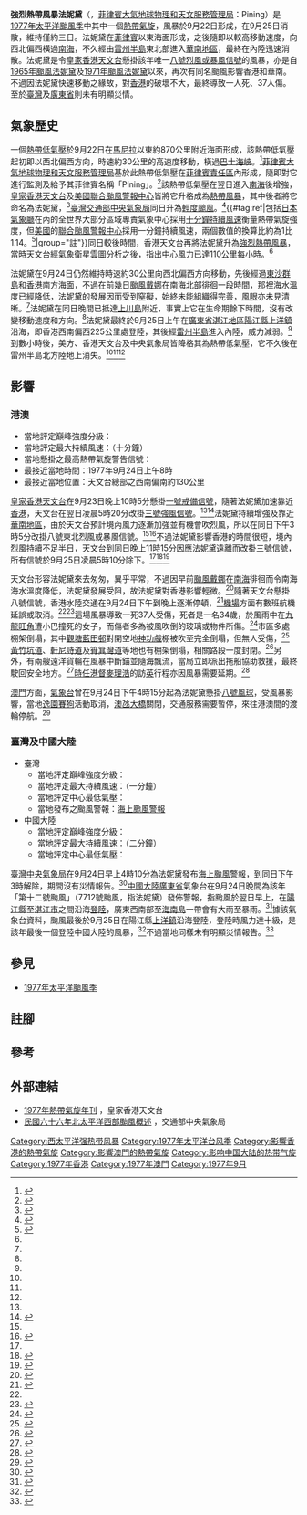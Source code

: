 {{GA}}{{NoteTA
|G1=Weather
|G2=Typhoon
|G3=TyphoonOld
|G4=單位
|G5=地名
|G6=交通
|skin=typhoon
|1=zh-hans:国际日期变更线;zh-hant:國際換日線
|2=zh-hans:山体滑坡; zh-hk:山泥傾瀉; zh-tw:山崩
}}
{{Infobox Hurricane
|Name=強烈熱帶風暴法妮黛<br>{{lang|en|Severe Tropical Storm Freda}}<br><small>([[菲律賓大氣地球物理和天文管理局|PAGASA]]: Pining)</small>
|Type=
|Year=1977
|Basin=WPac
|Image location=
|Image name=
|Formed={{start date|1977|9|22}}
|Dissipated={{end date|1977|9|25}}
|1-min winds=55
|10-min winds=55
|Pressure=980
|Damages=
|Damagespost=
|Fatalities=
|Areas=[[菲律賓|菲律賓]]、[[臺灣|臺灣]]、[[英屬香港|港]][[葡屬澳門|澳]]、[[中國大陸|中國大陸]]
|Hurricane season=[[1977年太平洋颱風季|1977年太平洋颱風季]]
}}

'''強烈熱帶風暴法妮黛'''（{{lang-en|Severe Tropical Storm Freda}}，[[菲律賓大氣地球物理和天文服務管理局|菲律賓大氣地球物理和天文服務管理局]]：Pining）是[[1977年太平洋颱風季|1977年太平洋颱風季]]中其中一個[[熱帶氣旋|熱帶氣旋]]，風暴於9月22日形成，在9月25日消散，維持僅約三日。法妮黛在[[菲律賓|菲律賓]]以東海面形成，之後隨即以較高移動速度，向西北偏西橫過[[南海|南海]]，不久經由[[雷州半島|雷州半島]]東北部進入[[華南地區|華南地區]]，最終在內陸迅速消散。法妮黛是令[[香港天文台|皇家香港天文台]]懸掛該年唯一[[八號烈風或暴風信號|八號烈風或暴風信號]]的風暴，亦是自[[1965年太平洋颱風季#超級颱風法妮黛（Freda）|1965年颱風法妮黛]]及[[1971年太平洋颱風季#颱風法妮黛_(Freda)|1971年颱風法妮黛]]以來，再次有同名颱風影響香港和華南。不過因法妮黛快速移動之緣故，對[[香港|香港]]的破壞不大，最終導致一人死、37人傷。至於[[臺灣|臺灣]]及[[廣東省|廣東省]]則未有明顯災情。

== 氣象歷史 ==
{{noteUTC+8}}
{{storm path|Freda 1977 track.png}}

一個[[熱帶低氣壓|熱帶低氣壓]]於9月22日在[[馬尼拉|馬尼拉]]以東約870公里附近海面形成，該熱帶低氣壓起初即以西北偏西方向，時速約30公里的高速度移動，橫過[[巴士海峽|巴士海峽]]。<ref name="HKO">{{cite report|publisher=Hong Kong Royal Observatory|url=http://www.hko.gov.hk/en/publica/tc/files/tc1977.pdf|year=1978|title=Meteorological Results: 1977|accessdate=2020-09-19|date=|archive-date=2020-09-06|archive-url=https://web.archive.org/web/20200906104841/http://www.hko.gov.hk/en/publica/tc/files/tc1977.pdf|dead-url=no}}</ref>[[菲律賓大氣地球物理和天文服務管理局|菲律賓大氣地球物理和天文服務管理局]]基於此熱帶低氣壓在[[菲律賓責任區|菲律賓責任區]]內形成，隨即對它進行監測及給予其菲律賓名稱「Pining」。<ref name="T2000">{{cite report|url=http://www.typhoon2000.ph/stormstats/1963-1988_PTC.txt|title=PAGASA Tropical Cyclone Names 1963–1988|first1=Michael V.|format=TXT|last1=Padua|publisher=Typhoon 2000|accessdate=May 30, 2017|date=November 6, 2008|archive-date=2015-09-05|archive-url=https://web.archive.org/web/20150905141555/http://www.typhoon2000.ph/stormstats/1963-1988_PTC.txt|dead-url=no}}</ref>該熱帶低氣壓在翌日進入[[南海|南海]]後增強，[[香港天文台|皇家香港天文台]]及[[美國|美國]][[聯合颱風警報中心|聯合颱風警報中心]]皆將它升格成為[[熱帶風暴|熱帶風暴]]，其中後者將它命名為法妮黛，<ref name="JTWC ATCR">{{cite report|title=Annual Tropical Cyclone Report: 1977|publisher=United States Navy, United States Air Force|url=http://www.usno.navy.mil/NOOC/nmfc-ph/RSS/jtwc/atcr/1977atcr.pdf|author2=Naval Pacific Meteorology and Oceanography Center|author=Joint Typhoon Warning Center|accessdate=2020-09-19|year=1978|format=PDF|date=|archive-date=2018-09-25|archive-url=https://web.archive.org/web/20180925075853/https://www.usno.navy.mil/NOOC/nmfc-ph/RSS/jtwc/atcr/1977atcr.pdf|dead-url=no}}</ref>[[臺灣|臺灣]][[交通部中央氣象局|交通部中央氣象局]]同日升為[[輕度颱風|輕度颱風]]。<ref name="CWB">{{cite web |title=民國六十六年北太平洋西部颱風概述 |url=http://photino.cwb.gov.tw/rdcweb/lib/cd/cd07mb/MB/PDF/24/No.3/04.pdf |website=交通部中央氣象局 |accessdate=2020-09-19 |archive-date=2021-05-08 |archive-url=https://web.archive.org/web/20210508123500/http://photino.cwb.gov.tw/rdcweb/lib/cd/cd07mb/MB/PDF/24/No.3/04.pdf }}</ref>{{#tag:ref|包括[[日本氣象廳|日本氣象廳]]在內的全世界大部分區域專責氣象中心採用[[最大持續風速|十分鐘持續風速]]衡量熱帶氣旋強度，但[[美國|美國]]的[[聯合颱風警報中心|聯合颱風警報中心]]採用一分鐘持續風速，兩個數值的換算比約為1比1.14。<ref name="FAQD4">{{cite book|author=Christopher W Landsea|author2=Hurricane Research Division|title=Frequently Asked Questions:|chapter=Subject: D4) What does "maximum sustained wind" mean? How does it relate to gusts in tropical cyclones?|accessdate=2020-07-25|publisher=National Oceanic and Atmospheric Administration's Atlantic Oceanographic and Meteorological Laboratory|url=http://www.aoml.noaa.gov/hrd/tcfaq/E7.html|date=April 26, 2004|archive-url=https://www.webcitation.org/5gsJuFzTf?url=http://www.aoml.noaa.gov/hrd/tcfaq/E7.html|archive-date=2009-05-19|dead-url=no}}</ref>|group="註"}}同日較後時間，香港天文台再將法妮黛升為[[強烈熱帶風暴|強烈熱帶風暴]]，當時天文台經[[氣象衛星雲圖|氣象衛星雲圖]]分析之後，指出中心風力已達110[[公里每小時|公里每小時]]。<ref name="HKO"/>

法妮黛在9月24日仍然維持時速約30公里向西北偏西方向移動，先後經過[[東沙群島|東沙群島]]和[[香港|香港]]南方海面，不過在前幾日[[1977年太平洋颱風季#颱風戴娜_(Dinah)|颱風戴娜]]在南海北部徘徊一段時間，那裡海水溫度已經降低，法妮黛的發展因而受到窒礙，始終未能組織得完善，[[風眼|風眼]]亦未見清晰。<ref name="HKO"/>法妮黛在同日晚間已抵達[[上川島|上川島]]附近，事實上它在生命期餘下時間，沒有改變移動速度和方向。<ref name="CWB"/>法妮黛最終於9月25日上午在[[廣東省|廣東省]][[湛江專區|湛江地區]][[陽江縣|陽江縣]][[上洋鎮|上洋鎮]]沿海，即香港西南偏西225公里處登陸，其後經[[雷州半島|雷州半島]]進入內陸，威力減弱。<ref name="HKO"/>到數小時後，美方、香港天文台及中央氣象局皆降格其為熱帶低氣壓，它不久後在雷州半島北方陸地上消失。<ref name="JTWC ATCR"/><ref name="CWB"/><ref name="HKO"/>

== 影響 ==
{{noteUTC+8}}

=== 港澳 ===
{{Location map+
|Hong Kong
|float      = thumb
|caption    = 皇家香港天文台於部分地區錄得之最高每小時平均風速。<ref name="HKO"/>圖例：<br/>[[File:Yellow_pog.svg|10px]]代表錄得{{abbr|強風|風速每小時41至62公里}}<br />[[File:Red_pog.svg|10px]]代表錄得{{abbr|烈風|風速每小時63至87公里}}<br />[[File:Purple_pog.svg|10px]]代表錄得{{abbr|暴風|風速每小時88至117公里}}
|width      = 300
|places     = 
{{Location map~
|Hong Kong
|label      = '''大澳'''<br />70 km/h
|label_size = 80
|mark       = Red pog.svg
|marksize   = 8
|position   = right
|lat        = 22.254955
|long       = 113.862855
}}
{{Location map~
|Hong Kong
|label      = '''長洲'''<br />74 km/h
|label_size = 80
|mark       = Red pog.svg
|marksize   = 8
|position   = bottom
|lat        = 22.210556
|long       = 114.028889
}}
{{Location map~
|Hong Kong
|label      = '''青洲'''<br/>89 km/h
|label_size = 80
|mark       = Purple pog.svg
|marksize   = 8
|position   = left
|lat        = 22.284754
|long       = 114.112875
}}
{{Location map~
|Hong Kong
|label      = '''啟德'''<br />67 km/h
|label_size = 80
|mark       = Red pog.svg
|marksize   = 8
|position   = left
|lat        = 22.328833
|long       = 114.194322
}}
{{Location map~
|Hong Kong
|label      = '''橫瀾島'''<br />83 km/h
|label_size = 80
|mark       = Red pog.svg
|marksize   = 8
|position   = right
|lat        = 22.182519
|long       = 114.303272
}}
{{Location map~
|Hong Kong
|label      = '''大老山'''<br />78 km/h
|label_size = 80
|mark       = Red pog.svg
|marksize   = 8
|position   = top
|lat        = 22.366667
|long       = 114.216667
}}
{{Location map~
|Hong Kong
|label      = '''尖鼻咀'''<br/>48 km/h
|label_size = 80
|mark       = Yellow pog.svg
|marksize   = 8
|position   = left
|lat        = 22.486389
|long       = 114.011667
}}
{{Location map~
|Hong Kong
|label      = '''天星碼頭'''<br/>72 km/h
|label_size = 80
|mark       = Red pog.svg
|marksize   = 8
|position   = middle
|lat        = 22.293056
|long       = 114.168611
}}
}}
*當地評定巔峰強度分級：{{熱帶氣旋等級|HKO=3}}
*當地評定最大持續風速：{{convert|110|km/h|m/s kn}}（十分鐘）
*當地懸掛之最高熱帶氣旋警告信號：{{HKTY|8NE}}
*最接近當地時間：1977年9月24日上午8時
*最接近當地位置：天文台總部之西南偏南約130公里

[[香港天文台|皇家香港天文台]]在9月23日晚上10時5分懸掛[[一號戒備信號|一號戒備信號]]，隨著法妮黛加速靠近[[香港|香港]]，天文台在翌日凌晨5時20分改掛[[三號強風信號|三號強風信號]]。<ref name="HKO"/><ref>{{cite news |title=移動異常迅速　法妮黛迫港　三號風球仍懸掛 |accessdate=2020-09-19 |work=工商晚報 |date=1977-09-24 |page=1 }}</ref>法妮黛持續增強及靠近[[華南地區|華南地區]]，由於天文台預計境內風力逐漸加強並有機會吹烈風，所以在同日下午3時5分改掛八號東北烈風或暴風信號。<ref name="HKO"/><ref>{{cite news |title=法妮黛來港度過週末　來得速走得快 |accessdate=2020-09-19 |work=華僑日報 |date=1977-09-25 |page=9 }}</ref>不過法妮黛影響香港的時間很短，境內烈風持續不足半日，天文台到同日晚上11時15分因應法妮黛遠離而改掛三號信號，所有信號於9月25日凌晨5時10分除下。<ref name="HKO"/><ref>{{cite news |title=風姐已告消散　市面恢復正常 |accessdate=2020-09-19 |work=華僑日報 |date=1977-09-26 |page=9 }}</ref><ref>{{cite news |title=法妮黛來去匆匆　僅帶來雨水三吋 |accessdate=2020-09-19 |work=工商日報 |date=1977-09-26 |page=8 }}</ref>

天文台形容法妮黛來去匆匆，異乎平常，不過因早前[[1977年太平洋颱風季#颱風戴娜_(Dinah)|颱風戴娜]]在[[南海|南海]]徘徊而令南海海水溫度降低，法妮黛發展受阻，故法妮黛對香港影響輕微。<ref>{{cite news |title=特快風姐來去匆匆　掠過港南七十五哩 |accessdate=2020-09-19 |work=工商日報 |date=1977-09-25 |page=8 }}</ref>隨著天文台懸掛八號信號，香港水陸交通在9月24日下午到晚上逐漸停頓，<ref>{{cite news |title=交通夜後停頓 |accessdate=2020-09-19 |work=華僑日報 |date=1977-09-25 |page=9 }}</ref>[[啟德機場|機場]]方面有數班航機延誤或取消。<ref name="HKO"/><ref>{{cite news |title=各綫客機多受影響 |accessdate=2020-09-19 |work=華僑日報 |date=1977-09-25 |page=9 }}</ref>這場風暴導致一死37人受傷，死者是一名34歲，於風雨中在[[九龍|九龍]][[旺角|旺角]]遭小巴撞死的女子，而傷者多為被風吹倒的玻璃或物件所傷。<ref>{{cite news |title=法妮黛吹襲下意外多　卅七男女受傷 |accessdate=2020-09-19 |work=華僑日報 |date=1977-09-25 |page=5 }}</ref>市區多處棚架倒塌，其中[[觀塘|觀塘]][[藍田邨|藍田邨]]對開空地[[神功戲_(香港)|神功戲]]棚被吹至完全倒塌，但無人受傷，<ref>{{cite news |title=狂風暴雨下竹棚多倒塌　藍田村神功戲棚盡毀爛 |accessdate=2020-09-19 |work=華僑日報 |date=1977-09-25 |page=5 }}</ref>[[黃竹坑道|黃竹坑道]]、[[軒尼詩道|軒尼詩道]]及[[筲箕灣道|筲箕灣道]]等地也有棚架倒塌，相關路段一度封閉。<ref>{{cite news |title=法妮黛大發雌威　港島三處棚架吹塌 |accessdate=2020-09-19 |work=工商日報 |date=1977-09-25 |page=8 }}</ref>另外，有兩艘遠洋貨輪在風暴中斷錨並隨海飄流，當局立即派出拖船協助救援，最終駛回安全地方。<ref>{{cite news |title=兩艘外輪吹斷錨鏈 |accessdate=2020-09-19 |work=工商日報 |date=1977-09-25 |page=8 }}</ref>[[香港總督|時任港督]][[麥理浩|麥理浩]]的訪[[英國|英]]行程亦因風暴需要延期。<ref>{{cite news |title=麥理浩赴英昨因風改期 |accessdate=2020-09-19 |work=大公報 |date=1977-09-25 |page=4 }}</ref>

[[澳門|澳門]]方面，[[地球物理暨氣象局|氣象台]]曾在9月24日下午4時15分起為法妮黛懸掛[[八號風球_(澳門)|八號風球]]，受風暴影響，當地[[逸園賽狗場_(澳門)|逸園]][[澳門賽狗|賽狗]]活動取消，[[嘉樂庇總督大橋|澳氹大橋]]關閉，交通服務需要暫停，來往港澳間的渡輪停航。<ref>{{cite news |title=強風吹襲懸八號球　港澳客輪全部停航 |accessdate=2020-09-19 |work=華僑日報 |date=1977-09-25 |page=5 }}</ref>

=== 臺灣及中國大陸 ===
*臺灣
**當地評定巔峰強度分級：{{熱帶氣旋等級|CWB=2}}
**當地評定最大持續風速：{{convert|28|m/s|kn km/h}}（一分鐘）
**當地評定中心最低氣壓：{{convert|980|hPa|inHg|sigfig=4}}
**當地發布之颱風警報：[[海上颱風警報|海上颱風警報]]
*中國大陸
**當地評定巔峰強度分級：{{熱帶氣旋等級|CMA=3}}
**當地評定最大持續風速：{{convert|30|m/s|kn km/h}}（二分鐘）
**當地評定中心最低氣壓：{{convert|980|hPa|inHg|sigfig=4}}

[[臺灣|臺灣]][[交通部中央氣象局|中央氣象局]]在9月24日早上4時10分為法妮黛發布[[海上颱風警報|海上颱風警報]]，到同日下午3時解除，期間沒有災情報告。<ref name="rdc28">{{cite web |title=芙瑞達颱風摘要 |url=https://rdc28.cwb.gov.tw/TDB/public/typhoon_detail?typhoon_id=197712 |website=侵臺颱風資料庫 |publisher=交通部中央氣象局 |accessdate=2020-09-19 |archive-date=2020-09-19 |archive-url=https://web.archive.org/web/20200919181746/https://rdc28.cwb.gov.tw/TDB/public/typhoon_detail?typhoon_id=197712 |dead-url=no }}</ref>[[中國大陸|中國大陸]][[廣東省|廣東省]]氣象台在9月24日晚間為該年「第十二號颱風」（7712號颱風，指法妮黛）發佈警報，指颱風於翌日早上，在[[陽江市|陽江縣]]至[[湛江市|湛江市]]之間沿海[[登陸_(氣象學)|登陸]]，廣東西南部至[[海南島|海南島]]一帶會有大雨至暴雨。<ref>{{cite news |title=風球於深夜由八號改為三號　颱風昨晚在港西掠過 |accessdate=2020-09-19 |work=大公報 |date=1977-09-25 |page=4 }}</ref>據該氣象台資料，颱風最後於9月25日在陽江縣[[上洋鎮|上洋鎮]]沿海登陸，登陸時風力達十級，是該年最後一個登陸中國大陸的風暴，<ref>{{cite web |title=台风数据统计图表 |url=http://www.stwc.icoc.cc/h-col-206.html |website=上海追风团队 |accessdate=2020-09-18 |archive-date=2019-09-05 |archive-url=https://web.archive.org/web/20190905095830/http://www.stwc.icoc.cc/h-col-206.html |dead-url=no }}</ref>不過當地同樣未有明顯災情報告。<ref name=guangdong>{{cite book|author=江彥文|date=2006年06月 |title=中國氣象災害大典．廣東卷|language=zh-hans |location=中國北京|publisher=氣象出版社|isbn=750294155X}}</ref>

== 參見 ==
{{Portal|热带气旋}}
* [[1977年太平洋颱風季|1977年太平洋颱風季]]

== 註腳 ==
{{Reflist|group=註}}

== 參考 ==
{{Reflist|2}}

== 外部連結 ==
*[http://www.hko.gov.hk/en/publica/tc/files/tc1977.pdf 1977年熱帶氣旋年刊] {{Wayback|url=http://www.hko.gov.hk/en/publica/tc/files/tc1977.pdf |date=20200906104841 }}，皇家香港天文台
*[http://photino.cwb.gov.tw/rdcweb/lib/cd/cd07mb/MB/PDF/24/No.3/04.pdf 民國六十六年北太平洋西部颱風概述] {{Wayback|url=http://photino.cwb.gov.tw/rdcweb/lib/cd/cd07mb/MB/PDF/24/No.3/04.pdf |date=20210508123500 }}，交通部中央氣象局
{{台灣颱風}}
{{香港颱風}}
{{澳門颱風}}

[[Category:西太平洋强热带风暴|Category:西太平洋强热带风暴]]
[[Category:1977年太平洋台风季|Category:1977年太平洋台风季]]
[[Category:影響香港的熱帶氣旋|Category:影響香港的熱帶氣旋]]
[[Category:影響澳門的熱帶氣旋|Category:影響澳門的熱帶氣旋]]
[[Category:影响中国大陆的热带气旋|Category:影响中国大陆的热带气旋]]
[[Category:1977年香港|Category:1977年香港]]
[[Category:1977年澳門|Category:1977年澳門]]
[[Category:1977年9月|Category:1977年9月]]